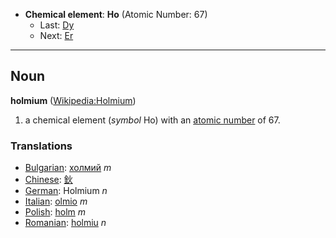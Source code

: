 *'''Chemical element''': '''Ho''' (Atomic Number: 67)
**Last: [[Dysprosium|Dy]]
**Next: [[Erbium|Er]]
----
== Noun ==
'''holmium''' ([[en:Holmium|Wikipedia:Holmium]])

# a chemical element (''symbol'' Ho) with an [[atomic number]] of 67.

===Translations===
*[[Bulgarian]]: [[холмий]] ''m''
*[[Chinese]]: [[鈥]]
*[[German]]: Holmium ''n''
*[[Italian]]: [[olmio]] ''m''
*[[Polish]]: [[holm]] ''m''
*[[Romanian]]: [[holmiu]] ''n''